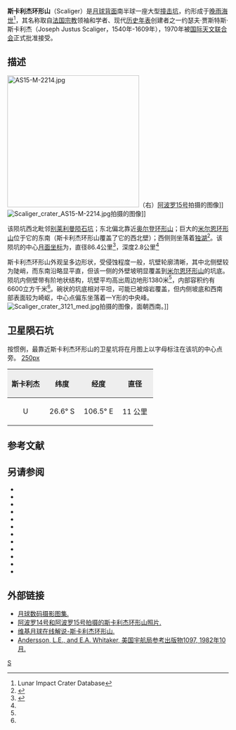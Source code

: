 {{lunar crater data|
 image=Scaliger LROC.jpg|
 caption=[[月球勘测轨道器|月球勘测轨道器]]拍摄的图像|
 latitude=27.26|
 N_or_S=S|
 longitude=109.14|
 E_or_W=E|
 diameter=86.4公里|
 depth=2.8公里|
 colong=252|
 eponym=约瑟夫·贾·斯卡利杰]]
}}
'''斯卡利杰环形山'''（Scaliger）是[[月球背面|月球背面]]南半球一座大型[[撞击坑|撞击坑]]，约形成于[[晚雨海世|晚雨海世]]<ref name=LICD>Lunar Impact Crater Database</ref>，其名称取自[[法国|法国]][[宗教|宗教]]领袖和学者、现代[[年代学|历史年表]]创建者之一约瑟夫·贾斯特斯·斯卡利杰（Joseph Justus Scaliger，1540年-1609年），1970年被[[国际天文联合会|国际天文联合会]]正式批准接受。

==描述==
[[Image:AS15-M-2214.jpg|300px]]（右）[[阿波罗15号|阿波罗15号]]拍摄的图像]]
[[Image:Scaliger_crater_AS15-M-2214.jpg|thumb]]拍摄的图像]]

该陨坑西北毗邻[[别莱利曼陨石坑|别莱利曼陨石坑]]；东北偏北靠近[[奥尔登环形山|奥尔登环形山]]；巨大的[[米尔恩环形山|米尔恩环形山]]位于它的东南（斯卡利杰环形山覆盖了它的西北壁）；西侧则坐落着[[独湖|独湖]]<ref>{{Cite web |url=http://planetarynames.wr.usgs.gov/images/Lunar/lac_100_wac.pdf |title=.pdf Crater Scaliger on LAC-100 map |access-date=2016-08-05 |archive-date=2018-05-30 |archive-url=https://web.archive.org/web/20180530210945/https://planetarynames.wr.usgs.gov/images/Lunar/lac_100_wac.pdf |dead-url=no }}</ref>。该陨坑的中心[[月面坐标|月面坐标]]为{{Coord|27.26|S|109.14|E|globe:Moon|nogoogle=1|noosm=1}}，直径86.4公里<ref name="IAU">{{Cite web |url=http://planetarynames.wr.usgs.gov/Feature/5352 |title=Directory of the International Astronomical Union |access-date=2016-08-05 |archive-date=2017-09-27 |archive-url=https://web.archive.org/web/20170927000204/https://planetarynames.wr.usgs.gov/Feature/5352 |dead-url=no }}</ref>，深度2.8公里<ref name="LICD"/>

斯卡利杰环形山外观呈多边形状，受侵蚀程度一般，坑壁轮廓清晰，其中北侧壁较为陡峭，而东南沿略显平直，但该一侧的外壁坡明显覆盖到[[米尔恩环形山|米尔恩环形山]]的坑底。陨坑内侧壁带有阶地状结构，坑壁平均高出周边地形1380米<ref name="LICD"/>，内部容积约有6600立方千米<ref name="LICD"/>。碗状的坑底相对平坦，可能已被熔岩覆盖，但内侧坡底和西南部表面较为崎岖，中心点偏东坐落着一Y形的中央峰。
[[Image:Scaliger_crater_3121_med.jpg|thumb]]拍摄的图像，面朝西南。]]

==卫星陨石坑==
按惯例，最靠近斯卡利杰环形山的卫星坑将在月图上以字母标注在该坑的中心点旁。
[[image:Scaliger_sattelite_craters_map.jpg|250px]]

{| class="wikitable"
!width="25%" style="background:#eeeeee;" |斯卡利杰
!width="25%" style="background:#eeeeee;" |纬度
!width="25%" style="background:#eeeeee;" |经度
!width="25%" style="background:#eeeeee;" |直径
|-
|align="center"|U
|align="center"|26.6° S
|align="center"|106.5° E
|align="center"|11 公里
|}{{clear}}
==参考文献==
{{Reflist}}

==另请参阅==
{{refbegin}}
* {{cite book
  | last1 = Andersson
  | first1 = L. E.
  | last2 = Whitaker
  | first2 = E. A.
  | authorlink2 = Ewen Whitaker
  | date = 1982
  | title = [[NASA|NASA]] Catalogue of Lunar Nomenclature
  | publisher = NASA RP-1097
  | ref = harv
  }}
* {{cite web
  | last = Blue
  | first = Jennifer
  | date = July 25, 2007
  | title = Gazetteer of Planetary Nomenclature
  | publisher = [[United_States_Geological_Survey|USGS]]
  | url = http://planetarynames.wr.usgs.gov/
  | accessdate = 2007-08-05
  | ref = harv
  | archive-date = 2012-04-08
  | archive-url = https://www.webcitation.org/66mXDr4G9?url=http://planetarynames.wr.usgs.gov/
  | dead-url = no
  }}
* {{cite book
  | last1 = Bussey
  | first1 = B.
  | authorlink1 = Ben Bussey
  | last2 = Spudis
  | first2 = P.
  | authorlink2 = Paul Spudis
  | date = 2004
  | title = The Clementine Atlas of the Moon
  | publisher = Cambridge University Press
  | location = New York
  | isbn = 978-0-521-81528-4
  | ref = harv
  }}
* {{cite book
  | last1 = Cocks
  | first1 = Elijah E.
  | last2 = Cocks
  | first2 = Josiah C.
  | date = 1995
  | title = Who's Who on the Moon: A Biographical Dictionary of Lunar Nomenclature
  | url = https://archive.org/details/isbn_9780936389271
  | publisher = Tudor Publishers
  | isbn = 978-0-936389-27-1
  | ref = harv
  }}
* {{cite web
  | last = McDowell
  | first = Jonathan
  | date = July 15, 2007
  | url = http://host.planet4589.org/astro/lunar/
  | title = Lunar Nomenclature
  | publisher = Jonathan's Space Report
  | accessdate = 2007-10-24
  | ref = harv
  | archive-date = 2012-05-26
  | archive-url = https://www.webcitation.org/67wcYNfK3?url=http://host.planet4589.org/astro/lunar/
  | dead-url = no
  }}
* {{cite journal| last1 = Menzel| first1 = D. H.| last2 = Minnaert| first2 = M.| last3 = Levin| first3 = B.| last4 = Dollfus| first4 = A.| last5 = Bell| first5 = B.| title = Report on Lunar Nomenclature by the Working Group of Commission 17 of the IAU| doi = 10.1007/BF00171763| journal = Space Science Reviews| volume = 12| issue = 2| pages = 136–186| date = 1971| bibcode = 1971SSRv...12..136M| ref = harv}}
* {{cite book
  | first = Patrick
  | last = Moore
  | authorlink = Patrick Moore
  | date = 2001
  | title = On the Moon
  | url = https://archive.org/details/patrickmooreonmo00patr
  | publisher = Sterling Publishing Co.
  | isbn = 978-0-304-35469-6
  | ref = harv
  }}
* {{cite book
  | first = Fred W.
  | last = Price
  | date = 1988
  | title = The Moon Observer's Handbook
  | publisher = Cambridge University Press
  | isbn = 978-0-521-33500-3
  | ref = harv
  }}
* {{cite book
  | last = Rükl
  | first = Antonín
  | authorlink = Antonín Rükl
  | date = 1990
  | title = Atlas of the Moon
  | publisher = Kalmbach Books
  | isbn = 978-0-913135-17-4
  | ref = harv
  }}
* {{cite book
  | last = Webb
  | first = Rev. T. W.
  | authorlink = Thomas William Webb
  | date = 1962
  | title = Celestial Objects for Common Telescopes
  | url = https://archive.org/details/celestialobjects00webb
  | edition = 6th revised
  | publisher = Dover
  | isbn = 978-0-486-20917-3
  | ref = harv
  }}
* {{cite book
  | first = Ewen A.
  | last = Whitaker
  | authorlink = Ewen Whitaker
  | date = 1999
  | title = Mapping and Naming the Moon
  | publisher = Cambridge University Press
  | isbn = 978-0-521-62248-6
  | ref = harv
  }}
* {{cite book
  | first = Peter T.
  | last = Wlasuk
  | date = 2000
  | title = Observing the Moon
  | publisher = Springer
  | isbn = 978-1-85233-193-1
  | ref = harv
 }}
{{refend}}

==外部链接==
*[http://www.lpi.usra.edu/resources/lunar_orbiter/bin/srch_nam.shtml?Scaliger%7C0 月球数码摄影图集.] {{Wayback|url=http://www.lpi.usra.edu/resources/lunar_orbiter/bin/srch_nam.shtml?Scaliger%7C0 |date=20201202191232 }}
*[http://www.lpi.usra.edu/resources/apollo/search/feature/?feature=Scaliger 阿波罗14号和阿波罗15号拍摄的斯卡利杰环形山照片.] {{Wayback|url=http://www.lpi.usra.edu/resources/apollo/search/feature/?feature=Scaliger |date=20201202190915 }}
*[http://the-moon.wikispaces.com/Scaliger 维基月球在线解说-斯卡利杰环形山.] {{Wayback|url=http://the-moon.wikispaces.com/Scaliger |date=20180531121755 }}
*[http://planet4589.org/astro/lunar/RP-1097.pdf Andersson, L.E., and E.A. Whitaker, 美国宇航局参考出版物1097, 1982年10月.] {{Wayback|url=http://planet4589.org/astro/lunar/RP-1097.pdf |date=20141006125838 }}

[[Category:月球环形山|S]]
{{月球環形山 (R-S)}}